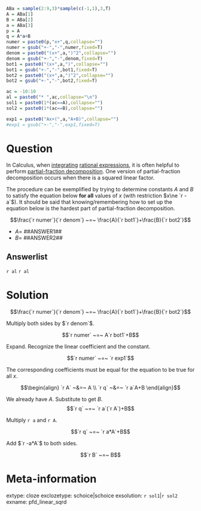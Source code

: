 ```r
ABa = sample(2:9,3)*sample(c(-1,1),3,T)
A = ABa[1]
B = ABa[2]
a = ABa[3]
p = A
q = A*a+B
numer = paste0(p,"x+",q,collapse="")
numer = gsub("+-","-",numer,fixed=T)
denom = paste0("(x+",a,")^2",collapse="")
denom = gsub("+-","-",denom,fixed=T)
bot1 = paste0("(x+",a,")",collapse="")
bot1 = gsub("+-","-",bot1,fixed=T)
bot2 = paste0("(x+",a,")^2",collapse="")
bot2 = gsub("+-","-",bot2,fixed=T)

ac = -10:10
al = paste0("* ",ac,collapse="\n")
sol1 = paste0(1*(ac==A),collapse="")
sol2 = paste0(1*(ac==B),collapse="")

exp1 = paste0("Ax+(",a,"A+B)",collapse="")
#exp1 = gsub("+-","-",exp1,fixed=T)
```

Question
========

In Calculus, when [integrating](https://en.wikipedia.org/wiki/Integral) [rational expressions](https://en.wikipedia.org/wiki/Algebraic_fraction#Rational_fractions), it is often helpful to perform [partial-fraction decomposition](https://openstax.org/books/precalculus-2e/pages/9-4-partial-fractions). One version of partial-fraction decomposition occurs when there is a squared linear factor.

The procedure can be exemplified by trying to determine constants $A$ and $B$ to satisfy the equation below **for all** values of $x$ (with restriction $x\ne `r -a`$). It should be said that knowing/remembering how to set up the equation below is the hardest part of partial-fraction decomposition.

$$\frac{`r numer`}{`r denom`} ~=~ \frac{A}{`r bot1`}+\frac{B}{`r bot2`}$$

* $A=$ ##ANSWER1##
* $B=$ ##ANSWER2##

Answerlist
--------

`r al`
`r al`


Solution
========

$$\frac{`r numer`}{`r denom`} ~=~ \frac{A}{`r bot1`}+\frac{B}{`r bot2`}$$

Multiply both sides by $`r denom`$.

$$`r numer` ~=~ A`r bot1`+B$$

Expand. Recognize the linear coefficient and the constant.

$$`r numer` ~=~ `r exp1`$$

The corresponding coefficients must be equal for the equation to be true for all $x$.

$$\begin{align}
`r A` ~&=~ A \\
`r q` ~&=~ `r a`A+B
\end{align}$$

We already have $A$. Substitute to get $B$.
$$`r q` ~=~ `r a`(`r A`)+B$$

Multiply `r a` and `r A`.

$$`r q` ~=~ `r a*A`+B$$

Add $`r -a*A`$ to both sides.

$$`r B` ~=~ B$$


Meta-information
============
extype: cloze
exclozetype: schoice|schoice
exsolution: `r sol1`|`r sol2`
exname: pfd_linear_sqrd